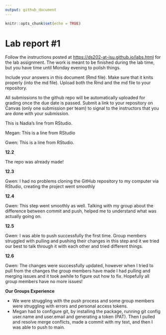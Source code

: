 ```yaml
---
output: github_document
---
```


<!-- README.md is generated from README.Rmd. Please edit the README.Rmd file -->

```r
knitr::opts_chunk$set(echo = TRUE)
```

# Lab report #1

Follow the instructions posted at <https://ds202-at-isu.github.io/labs.html> for the lab assignment. The work is meant to be finished during the lab time, but you have time until Monday evening to polish things.

Include your answers in this document (Rmd file). Make sure that it knits properly (into the md file). Upload both the Rmd and the md file to your repository.

All submissions to the github repo will be automatically uploaded for grading once the due date is passed. Submit a link to your repository on Canvas (only one submission per team) to signal to the instructors that you are done with your submission.

This is Nadia's line from RStudio.

Megan: This is a line from RStudio

Gwen: This is a line from RStudio.

**12.2**

The repo was already made!

**12.3**

Gwen: I had no problems cloning the GitHub repository to my computer via RStudio, creating the project went smoothly

**12.4**

Gwen: This step went smoothly as well. Talking with my group about the difference between commit and push, helped me to understand what was actually going on.

**12.5**

Gwen: I was able to push successfully the first time. Group members struggled with pulling and pushing their changes in this step and it we tried our best to talk through it with each other and tried different things.

**12.6**

Gwen: The changes were successfully updated, however when I tried to pull from the changes the group members have made I had pulling and merging issues and it took awhile to figure out how to fix. Hopefully all group members have no more issues!

**Our Groups Experience**

-   We were struggling with the push process and some group members were struggling with errors and personal access tokens.
-   Megan had to configure git, by installing the package, running git config user.name and user.email and generating a token (PAT). Then I pulled and resolve merge conflicts, made a commit with my text, and then I was able to push to main.
